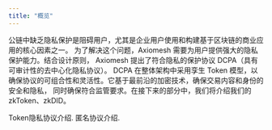 ```yaml
---
title: "概览"
---
```


公链中缺乏隐私保护是阻碍用户，尤其是企业用户使用和构建基于区块链的商业应用的核心因素之一。
为了解决这个问题，Axiomesh 需要为用户提供强大的隐私保护能力。结合设计原则，
Axiomesh 提出了符合隐私的保护协议 DCPA（具有可审计性的去中心化隐私协议）。
DCPA 在整体架构中采用孪生 Token 模型，以确保协议的可组合性和灵活性。它基于最前沿的加密技术，确保交易内容和身份的安全和隐私，
同时确保符合监管要求。在接下来的部分中，我们将介绍我们的 zkToken、zkDID。

<CardGroup cols={2}>
  <Card title="zkToken" icon="square-1" href="./zkToken">
    Token隐私协议介绍.
  </Card>
  <Card title="zkDID" icon="square-2" href="./zkDID">
    匿名协议介绍.
  </Card>
</CardGroup>
